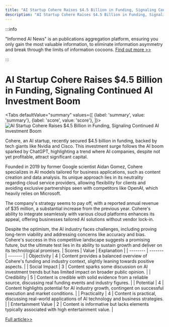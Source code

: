 ```yaml
---
title: "AI Startup Cohere Raises $4.5 Billion in Funding, Signaling Continued AI Investment Boom"
description: "AI Startup Cohere Raises $4.5 Billion in Funding, Signaling Continued AI Investment Boom"
---
```



:::info

"Informed AI News" is an publications aggregation platform, ensuring you only gain the most valuable information, to eliminate information asymmetry and break through the limits of information cocoons.  [Find out more >>](/)

:::

# AI Startup Cohere Raises $4.5 Billion in Funding, Signaling Continued AI Investment Boom


<Tabs
	defaultValue="summary"
	values={[
	{label: 'summary', value: 'summary'},
	{label: 'score', value: 'score'},
]}>
<TabItem value="summary">
<img
  src="https://image.informedainews.com/2024/06/10/Ar-vDz-1717983374-0.jpg"
  alt="AI Startup Cohere Raises $4.5 Billion in Funding, Signaling Continued AI Investment Boom"
/>



Cohere, an AI startup, recently secured $4.5 billion in funding, backed by tech giants like Nvidia and Cisco. This investment surge follows the AI boom sparked by ChatGPT, highlighting a trend where AI companies, despite not yet profitable, attract significant capital.

Founded in 2019 by former Google scientist Aidan Gomez, Cohere specializes in AI models tailored for business applications, such as content creation and data analysis. Its unique approach lies in its neutrality regarding cloud service providers, allowing flexibility for clients and avoiding exclusive partnerships seen with competitors like OpenAI, which heavily relies on Microsoft.

The company's strategy seems to pay off, with a reported annual revenue of $35 million, a substantial increase from the previous year. Cohere's ability to integrate seamlessly with various cloud platforms enhances its appeal, offering businesses tailored AI solutions without vendor lock-in.

Despite the optimism, the AI industry faces challenges, including proving long-term viability and addressing concerns like accuracy and bias. Cohere's success in this competitive landscape suggests a promising future, but the ultimate test lies in its ability to sustain growth and deliver on its technological promises.
</TabItem>
<TabItem value="score">
	| Scores     | Value   | Explanation |
	| -------- | ------- | ------- |
	| Objectivity  | 4    | Content provides a balanced overview of Cohere's funding and industry context, slightly leaning towards positive aspects.    |
	| Social Impact | 3     | Content sparks some discussion on AI investment trends but has limited impact on broader public opinion.    |
	| Credibility    | 5    | Content is credible with solid evidence from a reliable source, discussing real funding events and industry figures.    |
	| Potential    | 4    | Content highlights potential for AI industry growth, contingent on successful execution and market conditions.    |
	| Practicality    | 4    | Content is practical, discussing real-world applications of AI technology and business strategies.    |
	| Entertainment Value    | 2    | Content is informative but lacks elements typically associated with high entertainment value.    |
</TabItem>
</Tabs>

[Full article>>](https://www.mittrchina.com/news/detail/13404)
